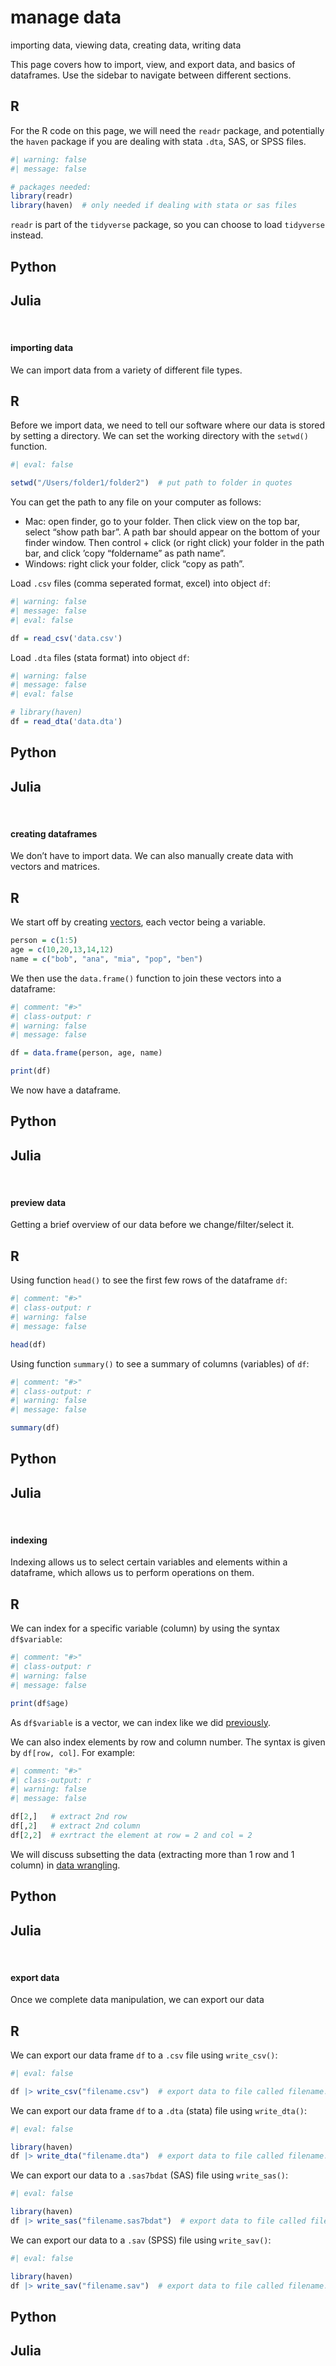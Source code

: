 # manage data {.unnumbered}

::: small
importing data, viewing data, creating data, writing data
:::

This page covers how to import, view, and export data, and basics of dataframes. Use the sidebar to navigate between different sections.

::: panel-tabset
## R

For the R code on this page, we will need the `readr` package, and potentially the `haven` package if you are dealing with stata `.dta`, SAS, or SPSS files.

```r
#| warning: false
#| message: false

# packages needed:
library(readr)
library(haven)  # only needed if dealing with stata or sas files
```

`readr` is part of the `tidyverse` package, so you can choose to load `tidyverse` instead.

## Python

## Julia
:::

<br />

#### importing data

We can import data from a variety of different file types.

::: panel-tabset
## R

Before we import data, we need to tell our software where our data is stored by setting a directory. We can set the working directory with the `setwd()` function.

```r
#| eval: false

setwd("/Users/folder1/folder2")  # put path to folder in quotes

```

You can get the path to any file on your computer as follows:

-   Mac: open finder, go to your folder. Then click view on the top bar, select "show path bar". A path bar should appear on the bottom of your finder window. Then control + click (or right click) your folder in the path bar, and click 'copy "foldername" as path name".
-   Windows: right click your folder, click "copy as path".

Load `.csv` files (comma seperated format, excel) into object `df`:

```r
#| warning: false
#| message: false
#| eval: false

df = read_csv('data.csv')
```

Load `.dta` files (stata format) into object `df`:

```r
#| warning: false
#| message: false
#| eval: false

# library(haven)
df = read_dta('data.dta')
```

## Python

## Julia
:::

<br />

#### creating dataframes

We don't have to import data. We can also manually create data with vectors and matrices.

::: panel-tabset
## R

We start off by creating [vectors](syntax.qmd#vectors), each vector being a variable.

```r
person = c(1:5)
age = c(10,20,13,14,12)
name = c("bob", "ana", "mia", "pop", "ben")
```

We then use the `data.frame()` function to join these vectors into a dataframe:

```r
#| comment: "#>"
#| class-output: r
#| warning: false
#| message: false

df = data.frame(person, age, name)

print(df)
```

We now have a dataframe.

## Python

## Julia
:::

<br />

#### preview data

Getting a brief overview of our data before we change/filter/select it.

::: panel-tabset
## R

Using function `head()` to see the first few rows of the dataframe `df`:

```r
#| comment: "#>"
#| class-output: r
#| warning: false
#| message: false

head(df)

```

Using function `summary()` to see a summary of columns (variables) of `df`:

```r
#| comment: "#>"
#| class-output: r
#| warning: false
#| message: false

summary(df)
```

## Python

## Julia
:::

<br />

#### indexing

Indexing allows us to select certain variables and elements within a dataframe, which allows us to perform operations on them.

::: panel-tabset
## R

We can index for a specific variable (column) by using the syntax `df$variable`:

```r
#| comment: "#>"
#| class-output: r
#| warning: false
#| message: false

print(df$age)
```

As `df$variable` is a vector, we can index like we did [previously](syntax.qmd#vectors).

We can also index elements by row and column number. The syntax is given by `df[row, col]`. For example:

```r
#| comment: "#>"
#| class-output: r
#| warning: false
#| message: false

df[2,]   # extract 2nd row
df[,2]   # extract 2nd column
df[2,2]  # exrtract the element at row = 2 and col = 2
```

We will discuss subsetting the data (extracting more than 1 row and 1 column) in [data wrangling](data.qmd).

## Python

## Julia
:::

<br />

#### export data

Once we complete data manipulation, we can export our data

::: panel-tabset
## R

We can export our data frame `df` to a `.csv` file using `write_csv()`:

```r
#| eval: false

df |> write_csv("filename.csv")  # export data to file called filename.csv
```

We can export our data frame `df` to a `.dta` (stata) file using `write_dta()`:

```r
#| eval: false

library(haven)
df |> write_dta("filename.dta")  # export data to file called filename.dta
```

We can export our data to a `.sas7bdat` (SAS) file using `write_sas()`:

```r
#| eval: false

library(haven)
df |> write_sas("filename.sas7bdat")  # export data to file called filename.sas7bdat
```

We can export our data to a `.sav` (SPSS) file using `write_sav()`:

```r
#| eval: false

library(haven)
df |> write_sav("filename.sav")  # export data to file called filename.sav
```

## Python

## Julia
:::

<br />
